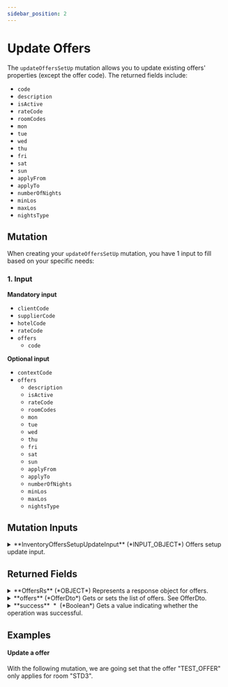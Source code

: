 ```yaml
---
sidebar_position: 2
---
```




# Update Offers

The `updateOffersSetUp` mutation allows you to update existing offers' properties (except the offer code). The returned fields include:

* `code`
* `description`
* `isActive`
* `rateCode`
* `roomCodes`
* `mon`
* `tue`
* `wed`
* `thu`
* `fri`
* `sat`
* `sun`
* `applyFrom`
* `applyTo`
* `numberOfNights`
* `minLos`
* `maxLos`
* `nightsType`

## Mutation

When creating your `updateOffersSetUp` mutation, you have 1 input to fill based on your specific needs:

### 1. Input   

**Mandatory input**
* `clientCode`
* `supplierCode`
* `hotelCode`
* `rateCode`
* `offers`
	* `code`

**Optional input**
* `contextCode`
* `offers`
	* `description`
	* `isActive`
	* `rateCode`
	* `roomCodes`
	* `mon`
	* `tue`
	* `wed`
	* `thu`
	* `fri`
	* `sat`
	* `sun`
	* `applyFrom`
	* `applyTo`
	* `numberOfNights`
	* `minLos`
	* `maxLos`
	* `nightsType`

## Mutation Inputs


<details>
  <summary>
  **InventoryOffersSetupUpdateInput** (*INPUT_OBJECT*)  
  Offers setup update input.  
  </summary>
  
  <details style={{ pointerEvents: "none" }}>
    <summary>
    **clientCode**&nbsp;<span class="required"> *</span>&nbsp; (*String*)  
    Client code.  
    </summary>
  </details>

  <details style={{ pointerEvents: "none" }}>
    <summary>
    **supplierCode**&nbsp;<span class="required"> *</span>&nbsp; (*String*)  
    Travelgate Supplier/Channel code.  
    </summary>
  </details>

  <details>
    <summary>
    **offers**&nbsp;<span class="required"> *</span>&nbsp; (*InventoryOfferSetupUpdateInput*)  
    Offers input data.  
    </summary>

    <details style={{ pointerEvents: "none" }}>
      <summary>
      **nightsType** (*Enum of NightsType*)  
      The type of the offer.  
      Possible values:  
      `FIRST`  
      `LAST`  
      `CHEAPEST`  
      </summary>
    </details>

    <details style={{ pointerEvents: "none" }}>
      <summary>
      **code** (*String*)  
      The offer code.  
      </summary>
    </details>

    <details style={{ pointerEvents: "none" }}>
      <summary>
      **description** (*String*)  
      The description of the offer.  
      </summary>
    </details>

    <details style={{ pointerEvents: "none" }}>
      <summary>
      **mon** (*Boolean*)  
      Indicates whether the offer applies on Monday.  
      </summary>
    </details>

    <details style={{ pointerEvents: "none" }}>
      <summary>
      **tue** (*Boolean*)  
      Indicates whether the offer applies on Tuesday.  
      </summary>
    </details>

    <details style={{ pointerEvents: "none" }}>
      <summary>
      **wed** (*Boolean*)  
      Indicates whether the offer applies on Wednesday.  
      </summary>
    </details>

    <details style={{ pointerEvents: "none" }}>
      <summary>
      **thu** (*Boolean*)  
      Indicates whether the offer applies on Thursday.  
      </summary>
    </details>

    <details style={{ pointerEvents: "none" }}>
      <summary>
      **fri** (*Boolean*)  
      Indicates whether the offer applies on Friday.  
      </summary>
    </details>

    <details style={{ pointerEvents: "none" }}>
      <summary>
      **sat** (*Boolean*)  
      Indicates whether the offer applies on Saturday.  
      </summary>
    </details>

    <details style={{ pointerEvents: "none" }}>
      <summary>
      **sun** (*Boolean*)  
      Indicates whether the offer applies on Sunday.  
      </summary>
    </details>

    <details style={{ pointerEvents: "none" }}>
      <summary>
      **isActive** (*Boolean*)  
      Indicates whether the offer is active.  
      </summary>
    </details>

    <details style={{ pointerEvents: "none" }}>
      <summary>
      **applyFrom** (*DateTime*)  
      The start date when the offer applies.  
      </summary>
    </details>

    <details style={{ pointerEvents: "none" }}>
      <summary>
      **applyTo** (*DateTime*)  
      The end date when the offer applies.  
      </summary>
    </details>

    <details style={{ pointerEvents: "none" }}>
      <summary>
      **numberOfNights** (*Int*)  
      The number of nights for the offer.  
      </summary>
    </details>

    <details style={{ pointerEvents: "none" }}>
      <summary>
      **minLos** (*Int*)  
      The minimum length of stay for the offer.  
      </summary>
    </details>

    <details style={{ pointerEvents: "none" }}>
      <summary>
      **maxLos** (*Int*)  
      The maximum length of stay for the offer.  
      </summary>
    </details>

    <details style={{ pointerEvents: "none" }}>
      <summary>
      **roomCodes** (*String*)  
      The room codes associated with the offer.  
      </summary>
    </details>
  </details>

  <details style={{ pointerEvents: "none" }}>
    <summary>
    **hotelCode**&nbsp;<span class="required"> *</span>&nbsp; (*String*)  
    Code associated with the hotel.  
    </summary>
  </details>

  <details style={{ pointerEvents: "none" }}>
    <summary>
    **contextCode** (*String*)  
    Context code.  
    </summary>
  </details>

  <details style={{ pointerEvents: "none" }}>
    <summary>
    **rateCode**&nbsp;<span class="required"> *</span>&nbsp; (*String*)  
    Rate Code .  
    </summary>
  </details>
  
</details>



## Returned Fields


<details>
  <summary>
  **OffersRs** (*OBJECT*)  
  Represents a response object for offers.  
  </summary>
  
  
  <details>
    <summary>
    **adviseMessages** (*AdviseMessage*)  
    Gets or sets the list of advise messages associated with the offers.
See AdviseMessage.  
    </summary>

    <details style={{ pointerEvents: "none" }}>
      <summary>
      **code**&nbsp;<span class="required"> *</span>&nbsp; (*ID*)  
      AM code: The following codes can be returned:  
      </summary>
    </details>

    <details style={{ pointerEvents: "none" }}>
      <summary>
      **type**&nbsp;<span class="required"> *</span>&nbsp; (*String*)  
      Error type: The following types are valid:[type]  
      </summary>
    </details>

    <details style={{ pointerEvents: "none" }}>
      <summary>
      **description**&nbsp;<span class="required"> *</span>&nbsp; (*String*)  
      Error description  
      </summary>
    </details>

    <details style={{ pointerEvents: "none" }}>
      <summary>
      **level**&nbsp;<span class="required"> *</span>&nbsp; (*Enum of AdviseMessageLevel*)  
      Indicates the level of importance of the message.
Possible values: ERROR, WARN, INFO.  
      Possible values:  
      `WARN`  
      `ERROR`  
      `INFO`  
      </summary>
    </details>

    <details>
      <summary>
      **external** (*ExternalMessage*)  
      Specify the external message.  
      </summary>

      <details style={{ pointerEvents: "none" }}>
        <summary>
        **code** (*String*)  
        External code.  
        </summary>
      </details>

      <details style={{ pointerEvents: "none" }}>
        <summary>
        **message**&nbsp;<span class="required"> *</span>&nbsp; (*String*)  
        External message.  
        </summary>
      </details>
    </details>

    <details style={{ pointerEvents: "none" }}>
      <summary>
      **correlationID**&nbsp;<span class="required"> *</span>&nbsp; (*ID*)  
      Identifier to investigate the cause of the error.  
      </summary>
    </details>
  </details>

  <details>
    <summary>
    **offers** (*OfferDto*)  
    Gets or sets the list of offers.
See OfferDto.  
    </summary>

    <details style={{ pointerEvents: "none" }}>
      <summary>
      **rateCode** (*String*)  
      The rate code of the offer.  
      </summary>
    </details>

    <details style={{ pointerEvents: "none" }}>
      <summary>
      **code** (*String*)  
      The offer code.  
      </summary>
    </details>

    <details style={{ pointerEvents: "none" }}>
      <summary>
      **isActive**&nbsp;<span class="required"> *</span>&nbsp; (*Boolean*)  
      Indicates whether the offer is active.  
      </summary>
    </details>

    <details style={{ pointerEvents: "none" }}>
      <summary>
      **description** (*String*)  
      The description of the offer.  
      </summary>
    </details>

    <details style={{ pointerEvents: "none" }}>
      <summary>
      **nightsType**&nbsp;<span class="required"> *</span>&nbsp; (*Enum of NightsType*)  
      The type of the offer.  
      Possible values:  
      `FIRST`  
      `LAST`  
      `CHEAPEST`  
      </summary>
    </details>

    <details style={{ pointerEvents: "none" }}>
      <summary>
      **maxLos** (*Int*)  
      The maximum length of stay for the offer.  
      </summary>
    </details>

    <details style={{ pointerEvents: "none" }}>
      <summary>
      **minLos** (*Int*)  
      The minimum length of stay for the offer.  
      </summary>
    </details>

    <details style={{ pointerEvents: "none" }}>
      <summary>
      **applyFrom** (*DateTime*)  
      The start date when the offer applies.  
      </summary>
    </details>

    <details style={{ pointerEvents: "none" }}>
      <summary>
      **applyTo** (*DateTime*)  
      The end date when the offer applies.  
      </summary>
    </details>

    <details style={{ pointerEvents: "none" }}>
      <summary>
      **numberOfNights** (*Int*)  
      The number of free nights for the offer.  
      </summary>
    </details>

    <details style={{ pointerEvents: "none" }}>
      <summary>
      **roomCodes** (*String*)  
      The room codes associated with the offer.  
      </summary>
    </details>

    <details style={{ pointerEvents: "none" }}>
      <summary>
      **mon** (*Boolean*)  
      Indicates whether the offer applies on Monday.  
      </summary>
    </details>

    <details style={{ pointerEvents: "none" }}>
      <summary>
      **tue** (*Boolean*)  
      Indicates whether the offer applies on Tuesday.  
      </summary>
    </details>

    <details style={{ pointerEvents: "none" }}>
      <summary>
      **wed** (*Boolean*)  
      Indicates whether the offer applies on Wednesday.  
      </summary>
    </details>

    <details style={{ pointerEvents: "none" }}>
      <summary>
      **thu** (*Boolean*)  
      Indicates whether the offer applies on Thursday.  
      </summary>
    </details>

    <details style={{ pointerEvents: "none" }}>
      <summary>
      **fri** (*Boolean*)  
      Indicates whether the offer applies on Friday.  
      </summary>
    </details>

    <details style={{ pointerEvents: "none" }}>
      <summary>
      **sat** (*Boolean*)  
      Indicates whether the offer applies on Saturday.  
      </summary>
    </details>

    <details style={{ pointerEvents: "none" }}>
      <summary>
      **sun** (*Boolean*)  
      Indicates whether the offer applies on Sunday.  
      </summary>
    </details>
  </details>

  <details style={{ pointerEvents: "none" }}>
    <summary>
    **success**&nbsp;<span class="required"> *</span>&nbsp; (*Boolean*)  
    Gets a value indicating whether the operation was successful.  
    </summary>
  </details>
</details>



## Examples

#### Update a offer

With the following mutation, we are going set that the offer "TEST_OFFER" only applies for room "STD3".

<GraphqlSample query={updateOffersSetUpMutation} variables={updateOffersSetUpVariables} />